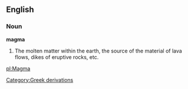 ==English==

===Noun===

'''magma'''

#The molten matter within the earth, the source of the material of lava flows, dikes of eruptive rocks, etc.

[[pl:Magma]]
[[Category:Greek derivations]]